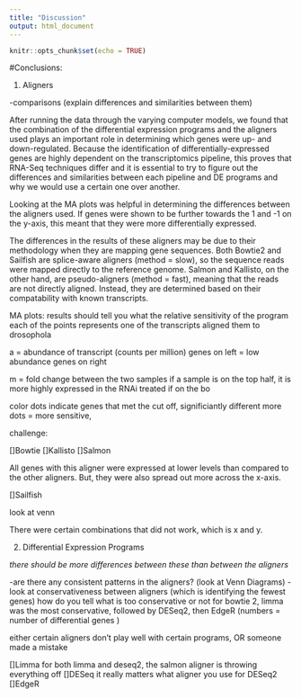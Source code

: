 ```yaml
---
title: "Discussion"
output: html_document
---
```


```r
knitr::opts_chunk$set(echo = TRUE)
```

#Conclusions:

1. Aligners

-comparisons (explain differences and similarities between them)

After running the data through the varying computer models, we found that the combination of the differential expression programs and the aligners used plays an important role in determining which genes were up- and down-regulated. Because the identification of differentially-expressed genes are highly dependent on the transcriptomics pipeline, this proves that RNA-Seq techniques differ and it is essential to try to figure out the differences and similarities between each pipeline and DE programs and why we would use a certain one over another. 

Looking at the MA plots was helpful in determining the differences between the aligners used. If genes were shown to be further towards the 1 and -1 on the y-axis, this meant that they were more differentially expressed. 

The differences in the results of these aligners may be due to their methodology when they are mapping gene sequences. Both Bowtie2 and Sailfish are splice-aware aligners (method = slow), so the sequence reads were mapped directly to the reference genome. Salmon and Kallisto, on the other hand, are pseudo-aligners (method = fast), meaning that the reads are not directly aligned. Instead, they are determined based on their compatability with known transcripts. 

MA plots: results should tell you what the relative sensitivity of the program
each of the points represents one of the transcripts
aligned them to drosophola 

a = abundance of transcript (counts per million)
genes on left = low abundance
genes on right 

m = fold change between the two samples
if a sample is on the top half, it is more highly expressed in the RNAi treated
if on the bo

color dots indicate genes that met the cut off, significiantly different
more dots = more sensitive, 

challenge:


[]Bowtie
[]Kallisto
[]Salmon

All genes with this aligner were expressed at lower levels than compared to the other aligners. But, they were also spread out more across the x-axis. 

[]Sailfish

look at venn 

There were certain combinations that did not work, which is x and y. 

2. Differential Expression Programs

*there should be more differences between these than between the aligners*

-are there any consistent patterns in the aligners? (look at Venn Diagrams)
-look at conservativeness between aligners (which is identifying the fewest genes) how do you tell what is too conservative or not 
for bowtie 2, limma was the most conservative, followed by DESeq2, then EdgeR
(numbers = number of differential genes )

either certain aligners don't play well with certain programs, OR someone made a mistake

[]Limma
for both limma and deseq2, the salmon aligner is throwing everything off 
[]DESeq
it really matters what aligner you use for DESeq2
[]EdgeR
